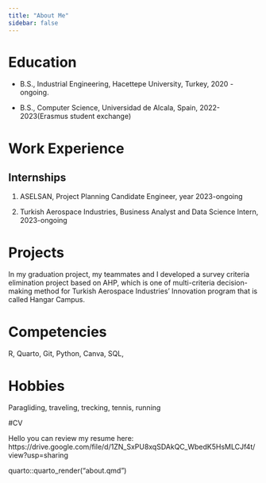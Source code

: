 ```yaml
---
title: "About Me"
sidebar: false 
---
```


# Education

-   B.S., Industrial Engineering, Hacettepe University, Turkey, 2020 - ongoing.

-   B.S., Computer Science, Universidad de Alcala, Spain, 2022-2023(Erasmus student exchange)

# Work Experience

## Internships

1.  ASELSAN, Project Planning Candidate Engineer, year 2023-ongoing

2.  Turkish Aerospace Industries, Business Analyst and Data Science Intern, 2023-ongoing

# Projects

In my graduation project, my teammates and I developed a survey criteria elimination project based on AHP, which is one of multi-criteria decision-making method for Turkish Aerospace Industries' Innovation program that is called Hangar Campus.

# Competencies

R, Quarto, Git, Python, Canva, SQL,

# Hobbies

Paragliding, traveling, trecking, tennis, running

#CV

Hello you can review my resume here: https://drive.google.com/file/d/1ZN_SxPU8xqSDAkQC_WbedK5HsMLCJf4t/view?usp=sharing

quarto::quarto_render("about.qmd")

